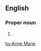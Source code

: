 {{also|Annemarie|Anne-Marie}}
==English==

===Proper noun===
{{en-proper noun|sg=[[Anne]] [[Marie]]}}

# {{given name|female|from=Hebrew}}.

[[hu:Anne Marie]]